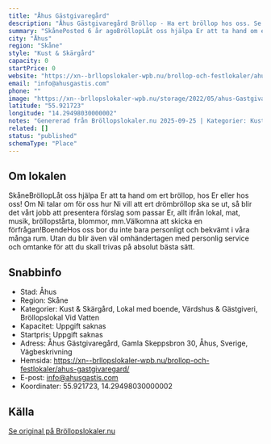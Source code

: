 ```yaml
---
title: "Åhus Gästgivaregård"
description: "Åhus Gästgivaregård Bröllop - Ha ert bröllop hos oss. Se vår fina Bröllopslokal. Skicka gärna en förfrågan så hjälper vi Er!"
summary: "SkånePosted 6 år agoBröllopLåt oss hjälpa Er att ta hand om ert bröllop, hos Er eller hos oss! Om Ni talar om för oss hur Ni vill att ert drömbröllop ska se ut, så blir det vårt jobb att presentera…"
city: "Åhus"
region: "Skåne"
style: "Kust & Skärgård"
capacity: 0
startPrice: 0
website: "https://xn--brllopslokaler-wpb.nu/brollop-och-festlokaler/ahus-gastgivaregard/"
email: "info@ahusgastis.com"
phone: ""
image: "https://xn--brllopslokaler-wpb.nu/storage/2022/05/ahus-Gastgivaregard-brollopslokal-festlokal-brollop-festvaning-skane-osterlen-W.webp"
latitude: "55.921723"
longitude: "14.29498030000002"
notes: "Genererad från Bröllopslokaler.nu 2025-09-25 | Kategorier: Kust & Skärgård, Lokal med boende, Värdshus & Gästgiveri, Bröllopslokal Vid Vatten"
related: []
status: "published"
schemaType: "Place"
---
```


## Om lokalen

SkåneBröllopLåt oss hjälpa Er att ta hand om ert bröllop, hos Er eller hos oss! Om Ni talar om för oss hur Ni vill att ert drömbröllop ska se ut, så blir det vårt jobb att presentera förslag som passar Er, allt ifrån lokal, mat, musik, bröllopstårta, blommor, mm.Välkomna att skicka en förfrågan!BoendeHos oss bor du inte bara personligt och bekvämt i våra många rum. Utan du blir även väl omhändertagen med personlig service och omtanke för att du skall trivas på absolut bästa sätt.

## Snabbinfo

- Stad: Åhus
- Region: Skåne
- Kategorier: Kust & Skärgård, Lokal med boende, Värdshus & Gästgiveri, Bröllopslokal Vid Vatten
- Kapacitet: Uppgift saknas
- Startpris: Uppgift saknas
- Adress: Åhus Gästgivaregård, Gamla Skeppsbron 30, Åhus, Sverige, Vägbeskrivning
- Hemsida: https://xn--brllopslokaler-wpb.nu/brollop-och-festlokaler/ahus-gastgivaregard/
- E-post: info@ahusgastis.com
- Koordinater: 55.921723, 14.29498030000002

## Källa

[Se original på Bröllopslokaler.nu](https://xn--brllopslokaler-wpb.nu/brollop-och-festlokaler/ahus-gastgivaregard/)
